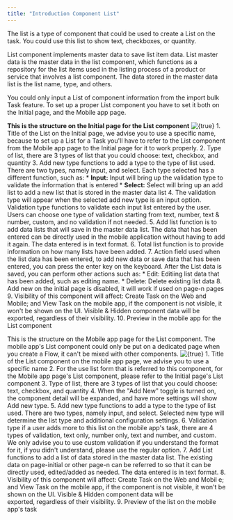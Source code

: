 ```yaml
---
title: "Introduction Component List"
---
```


The list is a type of component that could be used to create a List on the task. You could use this list to show text, checkboxes, or quantity.

List component implements master data to save list item data. List master data is the master data in the list component, which functions as a repository for the list items used in the listing process of a product or service that involves a list component. The data stored in the master data list is the list name, type, and others.

You could only input a List of component information from the import bulk Task feature. To set up a proper List component you have to set it both on the Initial page, and the Mobile app page.

**This is the structure on the Initial page for the List component** <img src="https://t3837933.p.clickup-attachments.com/t3837933/3d9a13ed-27a1-49f2-b798-50c1a9bfe50f/image.png" alt={true} /> 1. Title of the List on the Initial page, we advise you to use a specific name, because to set up a List for a Task you'll have to refer to the List component from the Mobile app page to the Initial page for it to work properly. 2. Type of list, there are 3 types of list that you could choose: text, checkbox, and quantity 3. Add new type functions to add a type to the type of list used. There are two types, namely input, and select. Each type selected has a different function, such as: \*   **Input:** Input will bring up the validation type to validate the information that is entered \*   **Select:** Select will bring up an add list to add a new list that is stored in the master data list 4. The validation type will appear when the selected add new type is an input option. Validation type functions to validate each input list entered by the user. Users can choose one type of validation starting from text, number, text & number, custom, and no validation if not needed. 5. Add list function is to add data lists that will save in the master data list. The data that has been entered can be directly used in the mobile application without having to add it again. The data entered is in text format. 6. Total list function is to provide information on how many lists have been added. 7. Action field used when the list data has been entered, to add new data or save data that has been entered, you can press the enter key on the keyboard. After the List data is saved, you can perform other actions such as: \*   Edit: Editiing list data that has been added, such as editing name. \*   Delete: Delete existing list data 8. Add new on the initial page is disabled, it will work if used on page-n pages 9. Visibility of this component will affect: Create Task on the Web and Mobile; and View Task on the mobile app, if the component is not visible, it won't be shown on the UI. Visible & Hidden component data will be exported, regardless of their visibility. 10. Preview in the mobile app for the List component

This is the structure on the Mobile app page for the List component. The mobile app's List component could only be put on a dedicated page when you create a Flow, it can't be mixed with other components. <img src="https://t3837933.p.clickup-attachments.com/t3837933/5a00c1f0-a7c9-4fef-b2b8-a6d91168aa21/image.png" alt={true} /> 1. Title of the List component on the mobile app page, we advise you to use a specific name 2. For the use list form that is referred to this component, for the Mobile app page's List component, please refer to the Initial page's List component 3. Type of list, there are 3 types of list that you could choose: text, checkbox, and quantity 4. When the "Add New" toggle is turned on, the component detail will be expanded, and have more settings will show Add new type. 5. Add new type functions to add a type to the type of list used. There are two types, namely input, and select. Selected new type will determine the list type and additional configuration settings. 6. Validation type if a user adds more to this list on the mobile app's task, there are 4 types of validation, text only, number only, text and number, and custom. We only advise you to use custom validation if you understand the format for it, if you didn't understand, please use the regular option. 7. Add List functions to add a list of data stored in the master data list. The existing data on page-initial or other page-n can be referred to so that it can be directly used, edited/added as needed. The data entered is in text format. 8. Visibility of this component will affect: Create Task on the Web and Mobil e; and View Task on the mobile app, if the component is not visible, it won't be shown on the UI. Visible & Hidden component data will be exported, regardless of their visibility. 9. Preview of the list on the mobile app's task